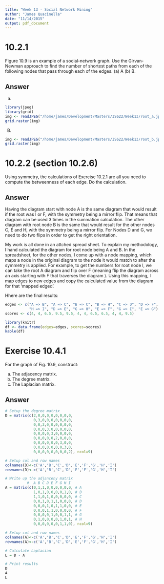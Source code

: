 ```yaml
---
title: "Week 13 - Social Network Mining"
author: "James Quacinella"
date: "11/14/2015"
output: pdf_document
---
```




# 10.2.1

Figure 10.9 is an example of a social-network graph. Use the Girvan-Newman approach to find the number of shortest paths from each of the following nodes that pass through each of the edges. (a) A (b) B.

## Answer 

(a)

```r
library(jpeg)
library(grid)
img <- readJPEG("/home/james/Development/Masters/IS622/Week13/root_a.jpg")
grid.raster(img)
```

(B) 

```r
img <- readJPEG("/home/james/Development/Masters/IS622/Week13/root_b.jpg")
grid.raster(img)
```

\pagebreak 

# 10.2.2 (section 10.2.6)

Using symmetry, the calculations of Exercise 10.2.1 are all you need to compute the betweenness of each edge. Do the calculation.

## Answer

Having the diagram start with node A is the same diagram that would result if the root was I or F, with the symmetry being a mirror flip. That means that diagram can be used 3 times in the summation calculation. The other diagram with root node B is the same that would result for the other nodes C, E and H, with the symmetry being a mirror flip. For Nodes D and G, we need to do two flips in order to get the right orientation.

My work is all done in an attched spread sheet. To explain my methodology, I hand calculated the diagram for root node being A and B. In the spreadsheet, for the other nodes, I come up with a node mapping, which maps a node in the original diagram to the node it would match to after the symmetry is applied. For example, to get the numbers for root node I, we can take the root A diagram and flip over F (meaning flip the diagram across an axis starting with F that traverses the diagram ). Using this mapping, I map edges to new edges and copy the calculated value from the diagram for that 'mapped edged'.

Hhere are the final results:

```r
edges <- c("A => B", "A => C", "B => C", "B => H", "C => D", "D => F", 
           "H => I", "D => E", "G => H", "E => F", "G => I", "E => G")
scores <- c(4, 4, 6.5, 9.5, 9.5, 4, 4, 6.5, 6.5, 4, 4, 9.5)

library(knitr)
df <- data.frame(edges=edges, scores=scores)
kable(df)
```


\pagebreak 

# Exercise 10.4.1

For the graph of Fig. 10.9, construct:

(a) The adjacency matrix.
(b) The degree matrix.
(c) The Laplacian matrix.

## Answer

```r
# Setup the degree matrix
D = matrix(c(2,0,0,0,0,0,0,0,0,
             0,3,0,0,0,0,0,0,0,
             0,0,3,0,0,0,0,0,0,
             0,0,0,3,0,0,0,0,0,
             0,0,0,0,3,0,0,0,0,
             0,0,0,0,0,2,0,0,0,
             0,0,0,0,0,0,3,0,0,
             0,0,0,0,0,0,0,3,0,
             0,0,0,0,0,0,0,0,2), ncol=9)

# Setup col and row names
colnames(D)<-c('A','B','C','D','E','F','G','H','I')
rownames(D)<-c('A','B','C','D','E','F','G','H','I')

# Write up the adjanceny matrix
          #  A B C D E F G H I
A = matrix(c(0,1,1,0,0,0,0,0,0, # A
             1,0,1,0,0,0,0,1,0, # B
             1,1,0,1,0,0,0,0,0, # C
             0,0,1,0,1,1,0,0,0, # D
             0,0,0,1,0,1,1,0,0, # E
             0,0,0,1,1,0,0,0,0, # F
             0,0,0,0,1,0,0,1,1, # G
             0,1,0,0,0,0,1,0,1, # H
             0,0,0,0,0,0,1,1,0), ncol=9)

# Setup col and row names
colnames(A)<-c('A','B','C','D','E','F','G','H','I')
rownames(A)<-c('A','B','C','D','E','F','G','H','I')

# Calculate Laplacian
L = D - A
```

\pagebreak

```r
# Print results
D
A
L
```